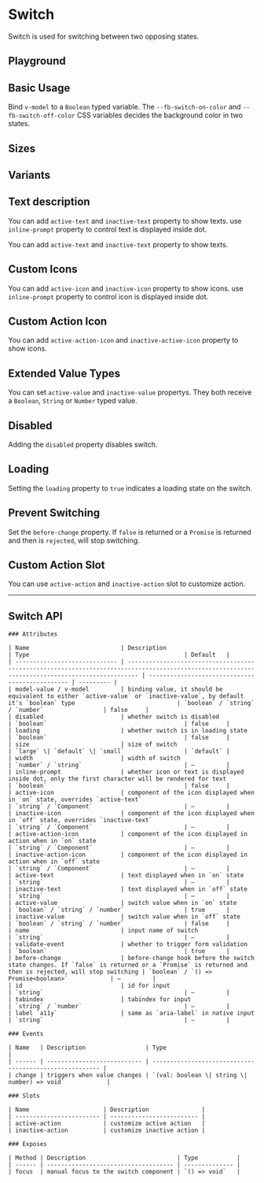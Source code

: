 
<Meta of={SwitchStories} />

# Switch

Switch is used for switching between two opposing states.

<Canvas of={SwitchStories.Component} />

## Playground

<Controls of={SwitchStories.Component} />

## Basic Usage

Bind `v-model` to a `Boolean` typed variable. The `--fb-switch-on-color` and `--fb-switch-off-color` CSS variables decides the background color in two states.

<Canvas of={SwitchStories.Basic} />

## Sizes

<Canvas of={SwitchStories.Sizes} />

## Variants

<Canvas of={SwitchStories.Variants} />

## Text description

You can add `active-text` and `inactive-text` property to show texts. use `inline-prompt` property to control text is displayed inside dot.

You can add `active-text` and `inactive-text` property to show texts.

<Canvas of={SwitchStories.TextDescription} />

## Custom Icons

You can add `active-icon` and `inactive-icon` property to show icons. use `inline-prompt` property to control icon is displayed inside dot.

<Canvas of={SwitchStories.CustomIcons} />

## Custom Action Icon

You can add `active-action-icon` and `inactive-active-icon` property to show icons.

<Canvas of={SwitchStories.CustomActionIcons} />

## Extended Value Types

You can set `active-value` and `inactive-value` propertys. They both receive a `Boolean`, `String` or `Number` typed value.

<Canvas of={SwitchStories.ValueTypes} />

## Disabled

Adding the `disabled` property disables switch.

<Canvas of={SwitchStories.Disabled} />

## Loading

Setting the `loading` property to `true` indicates a loading state on the switch.

<Canvas of={SwitchStories.Loading} />

## Prevent Switching

Set the `before-change` property. If `false` is returned or a `Promise` is returned and then is `rejected`, will stop switching.

<Canvas of={SwitchStories.PreventSwitching} />

## Custom Action Slot

You can use `active-action` and `inactive-action` slot to customize action.

<Canvas of={SwitchStories.CustomActionSlot} />

---

## Switch API

<div style={{ marginTop: '30px' }}>

    ### Attributes

    | Name                          | Description                                                                                                                                     | Type                                            | Default   |
    | ----------------------------- | ----------------------------------------------------------------------------------------------------------------------------------------------- | ----------------------------------------------- | --------- |
    | model-value / v-model         | binding value, it should be equivalent to either `active-value` or `inactive-value`, by default it's `boolean` type                             | `boolean` / `string` / `number`                 | false     |
    | disabled                      | whether switch is disabled                                                                                                                      | `boolean`                                       | false     |
    | loading                       | whether switch is in loading state                                                                                                              | `boolean`                                       | false     |
    | size                          | size of switch                                                                                                                                  | `large` \| `default` \| `small`                 | `default` |
    | width                         | width of switch                                                                                                                                 | `number` / `string`                             | —         |
    | inline-prompt                 | whether icon or text is displayed inside dot, only the first character will be rendered for text                                                | `boolean`                                       | false     |
    | active-icon                   | component of the icon displayed when in `on` state, overrides `active-text`                                                                     | `string` / `Component`                          | —         |
    | inactive-icon                 | component of the icon displayed when in `off` state, overrides `inactive-text`                                                                  | `string` / `Component`                          | —         |
    | active-action-icon            | component of the icon displayed in action when in `on` state                                                                                    | `string` / `Component`                          | —         |
    | inactive-action-icon          | component of the icon displayed in action when in `off` state                                                                                   | `string` / `Component`                          | —         |
    | active-text                   | text displayed when in `on` state                                                                                                               | `string`                                        | —         |
    | inactive-text                 | text displayed when in `off` state                                                                                                              | `string`                                        | —         |
    | active-value                  | switch value when in `on` state                                                                                                                 | `boolean` / `string` / `number`                 | true      |
    | inactive-value                | switch value when in `off` state                                                                                                                | `boolean` / `string` / `number`                 | false     |
    | name                          | input name of switch                                                                                                                            | `string`                                        | —         |
    | validate-event                | whether to trigger form validation                                                                                                              | `boolean`                                       | true      |
    | before-change                 | before-change hook before the switch state changes. If `false` is returned or a `Promise` is returned and then is rejected, will stop switching | `boolean` / `() => Promise<boolean>`            | —         |
    | id                            | id for input                                                                                                                                    | `string`                                        | —         |
    | tabindex                      | tabindex for input                                                                                                                              | `string` / `number`                             | —         |
    | label `a11y`                  | same as `aria-label` in native input                                                                                                            | `string`                                        | —         |

    ### Events

    | Name   | Description                 | Type                                                    |
    | ------ | --------------------------- | ------------------------------------------------------- |
    | change | triggers when value changes | `(val: boolean \| string \| number) => void`            |

    ### Slots

    | Name                     | Description               |
    | ------------------------ | ------------------------- |
    | active-action            | customize active action   |
    | inactive-action          | customize inactive action |

    ### Exposes

    | Method | Description                          | Type           |
    | ------ | ------------------------------------ | -------------- |
    | focus  | manual focus to the switch component | `() => void`   |

</div>
